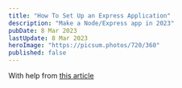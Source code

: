 ```yaml
---
title: "How To Set Up an Express Application"
description: "Make a Node/Express app in 2023"
pubDate: 8 Mar 2023
lastUpdate: 8 Mar 2023
heroImage: "https://picsum.photos/720/360"
published: false
---
```


With help from [this article](https://trungtran.io/2020/12/07/set-up-an-expressjs-application-with-typescript-eslint-prettier/)
